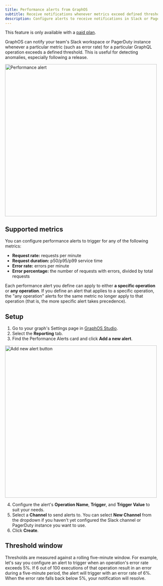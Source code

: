 ```yaml
---
title: Performance alerts from GraphOS
subtitle: Receive notifications whenever metrics exceed defined thresholds
description: Configure alerts to receive notifications in Slack or PagerDuty instance when specific operation metrics surpass defined thresholds.
---
```


<Note>

This feature is only available with a [paid plan](https://www.apollographql.com/pricing/).

</Note>

<ExperimentalFeature />

GraphOS can notify your team's Slack workspace or PagerDuty instance whenever a particular metric (such as error rate) for a particular GraphQL operation exceeds a defined threshold. This is useful for detecting anomalies, especially following a release.

<img
  src="../../img/integrations/slack-notification.png"
  width="500"
  className="screenshot"
  alt="Performance alert"
/>

## Supported metrics

You can configure performance alerts to trigger for any of the following metrics:

- **Request rate:** requests per minute
- **Request duration:** p50/p95/p99 service time
- **Error rate:** errors per minute
- **Error percentage:** the number of requests with errors, divided by total
  requests

Each performance alert you define can apply to either **a specific operation** or **any operation**. If you define an alert that applies to a specific operation, the "any operation" alerts for the same metric no longer apply to that operation (that is, the more specific alert takes precedence).

## Setup

1. Go to your graph's Settings page in [GraphOS Studio](https://studio.apollographql.com/?referrer=docs-content).
2. Select the **Reporting** tab.
3. Find the Performance Alerts card and click **Add a new alert**.

<img
  src="../../img/add-new-alert.jpg"
  className="screenshot"
  width="500"
  alt="Add new alert button"
/>

4. Configure the alert's **Operation Name**, **Trigger**, and **Trigger Value** to suit your needs.
5. Select a **Channel** to send alerts to. You can select **New Channel** from the dropdown if you haven't yet configured the Slack channel or PagerDuty instance you want to use.
6. Click **Create**.

## Threshold window

Thresholds are measured against a rolling five-minute window. For example, let's say you configure an alert to trigger when an operation's error rate exceeds 5%. If 6 out of 100 executions of that operation result in an error during a five-minute period, the alert will trigger with an error rate of 6%. When the error rate falls back below 5%, your notification will resolve.
